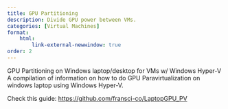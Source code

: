 ```yaml
---
title: GPU Partitioning 
description: Divide GPU power between VMs.
categories: [Virtual Machines]
format:
    html:
        link-external-newwindow: true
order: 2
---
```



GPU Partitioning on Windows laptop/desktop for VMs w/ Windows Hyper-V
A compilation of information on how to do GPU Paravirtualization on windows laptop using Windows Hyper-V.

Check this guide: [https://github.com/fransci-co/LaptopGPU_PV](https://github.com/fransci-co/LaptopGPU_PV)



